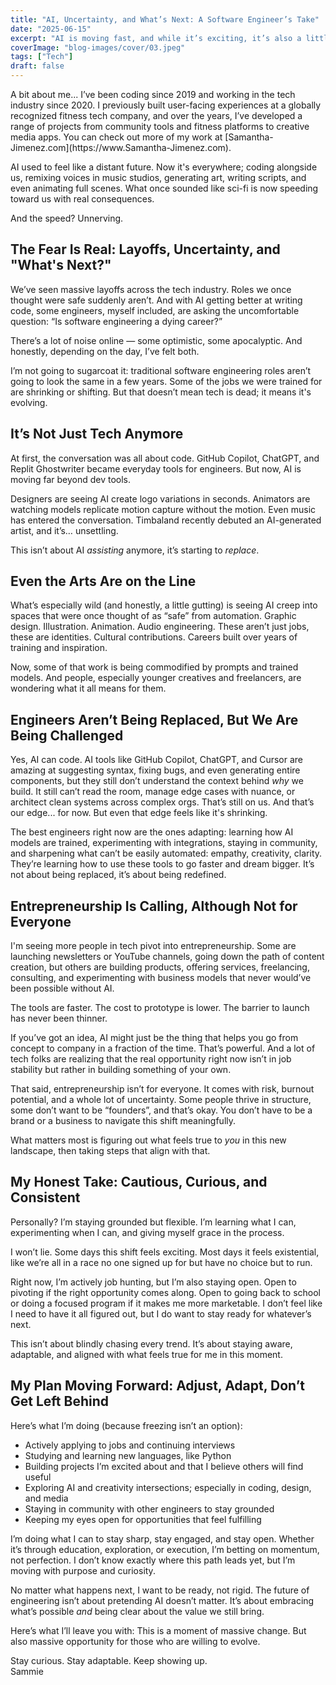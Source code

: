 ```yaml
---
title: "AI, Uncertainty, and What’s Next: A Software Engineer’s Take"
date: "2025-06-15"
excerpt: "AI is moving fast, and while it’s exciting, it’s also a little scary. Here’s how I’m navigating this shift as a software engineer, and why adapting isn’t optional."
coverImage: "blog-images/cover/03.jpeg"
tags: ["Tech"]
draft: false
---
```

<Quote>
A bit about me... I’ve been coding since 2019 and working in the tech industry since 2020. I previously built user-facing experiences at a globally recognized fitness tech company, and over the years, I’ve developed a range of projects from community tools and fitness platforms to creative media apps. You can check out more of my work at [Samantha-Jimenez.com](https://www.Samantha-Jimenez.com).
</Quote>

AI used to feel like a distant future. Now it's everywhere; coding alongside us, remixing voices in music studios, generating art, writing scripts, and even animating full scenes. What once sounded like sci-fi is now speeding toward us with real consequences.

And the speed? Unnerving.

## The Fear Is Real: Layoffs, Uncertainty, and "What's Next?"

We’ve seen massive layoffs across the tech industry. Roles we once thought were safe suddenly aren’t. And with AI getting better at writing code, some engineers, myself included, are asking the uncomfortable question: <span className="italic font-medium">“Is software engineering a dying career?”</span>

There’s a lot of noise online — some optimistic, some apocalyptic. And honestly, depending on the day, I’ve felt both.

I’m not going to sugarcoat it: traditional software engineering roles aren’t going to look the same in a few years. Some of the jobs we were trained for are shrinking or shifting. But that doesn’t mean tech is dead; it means it's evolving.

## It’s Not Just Tech Anymore

At first, the conversation was all about code. GitHub Copilot, ChatGPT, and Replit Ghostwriter became everyday tools for engineers. But now, AI is moving far beyond dev tools.

Designers are seeing AI create logo variations in seconds. Animators are watching models replicate motion capture without the motion. Even music has entered the conversation. Timbaland recently debuted an AI-generated artist, and it’s… unsettling.

This isn’t about AI _assisting_ anymore, it’s starting to _replace_.

## Even the Arts Are on the Line

What’s especially wild (and honestly, a little gutting) is seeing AI creep into spaces that were once thought of as “safe” from automation. Graphic design. Illustration. Animation. Audio engineering. These aren’t just jobs, these are identities. Cultural contributions. Careers built over years of training and inspiration.

Now, some of that work is being commodified by prompts and trained models. And people, especially younger creatives and freelancers, are wondering what it all means for them.

## Engineers Aren’t Being Replaced, But We Are Being Challenged

Yes, AI can code. AI tools like GitHub Copilot, ChatGPT, and Cursor are amazing at suggesting syntax, fixing bugs, and even generating entire components, but they still don’t understand the context behind _why_ we build. It still can’t read the room, manage edge cases with nuance, or architect clean systems across complex orgs. That’s still on us. And that’s our edge... for now. But even that edge feels like it's shrinking.

The best engineers right now are the ones adapting: learning how AI models are trained, experimenting with integrations, staying in community, and sharpening what can’t be easily automated: empathy, creativity, clarity. They’re learning how to use these tools to go faster and dream bigger. It’s not about being replaced, it’s about being <span className="font-medium">redefined</span>.

## Entrepreneurship Is Calling, Although Not for Everyone

I'm seeing more people in tech pivot into entrepreneurship. Some are launching newsletters or YouTube channels, going down the path of content creation, but others are building products, offering services, freelancing, consulting, and experimenting with business models that never would’ve been possible without AI.

The tools are faster. The cost to prototype is lower. The barrier to launch has never been thinner.

If you’ve got an idea, AI might just be the thing that helps you go from concept to company in a fraction of the time. That’s powerful. And a lot of tech folks are realizing that the real opportunity right now isn’t in job stability but rather in building something of your own.

That said, entrepreneurship isn’t for everyone. It comes with risk, burnout potential, and a whole lot of uncertainty. Some people thrive in structure, some don’t want to be “founders”, and that’s okay. You don’t have to be a brand or a business to navigate this shift meaningfully.

What matters most is figuring out what feels true to _you_ in this new landscape, then taking steps that align with that.

## My Honest Take: Cautious, Curious, and Consistent

Personally? I’m staying grounded but flexible. I’m learning what I can, experimenting when I can, and giving myself grace in the process.

I won’t lie. Some days this shift feels exciting. Most days it feels existential, like we’re all in a race no one signed up for but have no choice but to run.

Right now, I’m actively job hunting, but I’m also staying open. Open to pivoting if the right opportunity comes along. Open to going back to school or doing a focused program if it makes me more marketable. I don’t feel like I need to have it all figured out, but I do want to stay ready for whatever’s next.

This isn’t about blindly chasing every trend. It’s about staying aware, adaptable, and aligned with what feels true for me in this moment.

## My Plan Moving Forward: Adjust, Adapt, Don’t Get Left Behind

Here’s what I’m doing (because freezing isn’t an option):

- Actively applying to jobs and continuing interviews
- Studying and learning new languages, like Python
- Building projects I’m excited about and that I believe others will find useful
- Exploring AI and creativity intersections; especially in coding, design, and media
- Staying in community with other engineers to stay grounded
- Keeping my eyes open for opportunities that feel fulfilling

I’m doing what I can to stay sharp, stay engaged, and stay open. Whether it’s through education, exploration, or execution, I’m betting on momentum, not perfection. I don’t know exactly where this path leads yet, but I’m moving with purpose and curiosity.

No matter what happens next, I want to be ready, not rigid. The future of engineering isn’t about pretending AI doesn’t matter. It’s about embracing what’s possible _and_ being clear about the value we still bring.

Here’s what I’ll leave you with:
<span className="font-medium italic"> This is a moment of massive change. But also massive opportunity for those who are willing to evolve.</span>

Stay curious. Stay adaptable. Keep showing up.  
<Signature>
  Sammie
</Signature>
